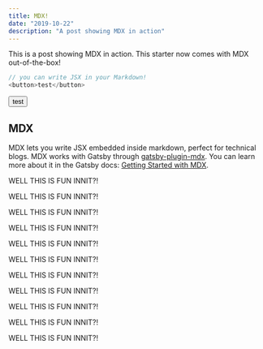 ```yaml
---
title: MDX!
date: "2019-10-22"
description: "A post showing MDX in action"
---
```


This is a post showing MDX in action. This starter now comes with MDX out-of-the-box!
```js
// you can write JSX in your Markdown!
<button>test</button>
```
<button>test</button>

## MDX
MDX lets you write JSX embedded inside markdown, perfect for technical blogs. MDX works with Gatsby through [gatsby-plugin-mdx](https://www.gatsbyjs.org/packages/gatsby-plugin-mdx/). You can learn more about it in the Gatsby docs: [Getting Started with MDX](https://www.gatsbyjs.org/docs/mdx/getting-started/).

WELL THIS IS FUN INNIT?!

WELL THIS IS FUN INNIT?!

WELL THIS IS FUN INNIT?!

WELL THIS IS FUN INNIT?!

WELL THIS IS FUN INNIT?!

WELL THIS IS FUN INNIT?!

WELL THIS IS FUN INNIT?!

WELL THIS IS FUN INNIT?!

WELL THIS IS FUN INNIT?!

WELL THIS IS FUN INNIT?!

WELL THIS IS FUN INNIT?!
